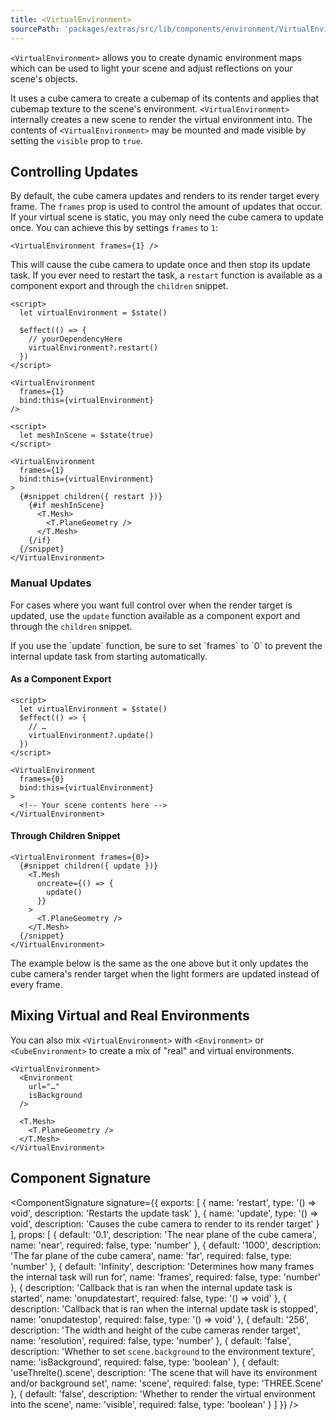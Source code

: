 ```yaml
---
title: <VirtualEnvironment>
sourcePath: 'packages/extras/src/lib/components/environment/VirtualEnvironment/VirtualEnvironment.svelte'
---
```


<Example path="extras/virtual-environment/basic" />

`<VirtualEnvironment>` allows you to create dynamic environment maps which can
be used to light your scene and adjust reflections on your scene's objects.

It uses a cube camera to create a cubemap of its contents and applies that
cubemap texture to the scene's environment. `<VirtualEnvironment>` internally
creates a new scene to render the virtual environment into. The contents of
`<VirtualEnvironment>` may be mounted and made visible by setting the `visible`
prop to `true`.

## Controlling Updates

By default, the cube camera updates and renders to its render target every
frame. The `frames` prop is used to control the amount of updates that occur. If
your virtual scene is static, you may only need the cube camera to update once.
You can achieve this by settings `frames` to `1`:

```svelte
<VirtualEnvironment frames={1} />
```

This will cause the cube camera to update once and then stop its update task. If
you ever need to restart the task, a `restart` function is available as a
component export and through the `children` snippet.

```svelte title="As-A-Component-Export"
<script>
  let virtualEnvironment = $state()

  $effect(() => {
    // yourDependencyHere
    virtualEnvironment?.restart()
  })
</script>

<VirtualEnvironment
  frames={1}
  bind:this={virtualEnvironment}
/>
```

```svelte title="Through-Children-Snippet"
<script>
  let meshInScene = $state(true)
</script>

<VirtualEnvironment
  frames={1}
  bind:this={virtualEnvironment}
>
  {#snippet children({ restart })}
    {#if meshInScene}
      <T.Mesh>
        <T.PlaneGeometry />
      </T.Mesh>
    {/if}
  {/snippet}
</VirtualEnvironment>
```

### Manual Updates

For cases where you want full control over when the render target is updated,
use the `update` function available as a component export and through the
`children` snippet.

<Tip type="warning">
  If you use the `update` function, be sure to set `frames` to `0` to prevent the internal update
  task from starting automatically.
</Tip>

#### As a Component Export

```svelte title="Scene.svelte"
<script>
  let virtualEnvironment = $state()
  $effect(() => {
    // …
    virtualEnvironment?.update()
  })
</script>

<VirtualEnvironment
  frames={0}
  bind:this={virtualEnvironment}
>
  <!-- Your scene contents here -->
</VirtualEnvironment>
```

#### Through Children Snippet

```svelte title="Scene.svelte"
<VirtualEnvironment frames={0}>
  {#snippet children({ update })}
    <T.Mesh
      oncreate={() => {
        update()
      }}
    >
      <T.PlaneGeometry />
    </T.Mesh>
  {/snippet}
</VirtualEnvironment>
```

The example below is the same as the one above but it only updates the cube
camera's render target when the light formers are updated instead of every
frame.

<Example path="extras/virtual-environment/manual-updates" />

## Mixing Virtual and Real Environments

You can also mix `<VirtualEnvironment>` with `<Environment>` or
`<CubeEnvironment>` to create a mix of "real" and virtual environments.

```svelte title="Scene.svelte"
<VirtualEnvironment>
  <Environment
    url="…"
    isBackground
  />

  <T.Mesh>
    <T.PlaneGeometry />
  </T.Mesh>
</VirtualEnvironment>
```

<Example path="extras/virtual-environment/mix" />

## Component Signature

<ComponentSignature
  signature={{
    exports: [
      { name: 'restart', type: '() => void', description: 'Restarts the update task' },
      {
        name: 'update',
        type: '() => void',
        description: 'Causes the cube camera to render to its render target'
      }
    ],
    props: [
      {
        default: '0.1',
        description: 'The near plane of the cube camera',
        name: 'near',
        required: false,
        type: 'number'
      },
      {
        default: '1000',
        description: 'The far plane of the cube camera',
        name: 'far',
        required: false,
        type: 'number'
      },
      {
        default: 'Infinity',
        description: 'Determines how many frames the internal task will run for',
        name: 'frames',
        required: false,
        type: 'number'
      },
      {
        description: 'Callback that is ran when the internal update task is started',
        name: 'onupdatestart',
        required: false,
        type: '() => void'
      },
      {
        description: 'Callback that is ran when the internal update task is stopped',
        name: 'onupdatestop',
        required: false,
        type: '() => void'
      },
      {
        default: '256',
        description: 'The width and height of the cube cameras render target',
        name: 'resolution',
        required: false,
        type: 'number'
      },
      {
        default: 'false',
        description: 'Whether to set `scene.background` to the environment texture',
        name: 'isBackground',
        required: false,
        type: 'boolean'
      },
      {
        default: 'useThrelte().scene',
        description: 'The scene that will have its environment and/or background set',
        name: 'scene',
        required: false,
        type: 'THREE.Scene'
      },
      {
        default: 'false',
        description: 'Whether to render the virtual environment into the scene',
        name: 'visible',
        required: false,
        type: 'boolean'
      }
    ]
  }}
/>
